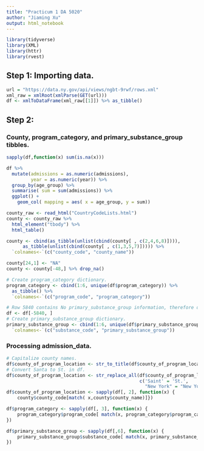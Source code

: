 ```yaml
---
title: "Practicum 1 DA 5020"
author: "Jiaming Xu"
output: html_notebook
---
```


```r
library(tidyverse)
library(XML)
library(httr)
library(rvest)
```
## Step 1: Importing data.

```r
url = "https://data.ny.gov/api/views/ngbt-9rwf/rows.xml"
xml_raw = xmlRoot(xmlParse(GET(url)))
df <- xmlToDataFrame(xml_raw[[1]]) %>% as_tibble()
```

## Step 2: 

### County, program_category, and primary_substance_group tibbles.

```r
sapply(df,function(x) sum(is.na(x)))

df %>% 
  mutate(admissions = as.numeric(admissions),
         year = as.numeric(year)) %>% 
  group_by(age_group) %>% 
  summarise( sum = sum(admissions)) %>% 
  ggplot() +
    geom_col( mapping = aes( x = age_group, y = sum))

county_raw <- read_html("CountryCodeLists.html")
county <- county_raw %>% 
  html_element("tbody") %>% 
  html_table()

county <- cbind(as_tibble(unlist(cbind(county[ , c(2,4,6,8)]))),
      as_tibble(unlist(cbind(county[ , c(1,3,5,7)])))) %>% 
  `colnames<-`(c("county_code", "county_name"))

county[24,1] <- "NA"
county <- county[-48,] %>% drop_na()

# Create program_category dictionary.
program_category <- cbind(1:6, unique(df$program_category)) %>%
  as_tibble() %>%
  `colnames<-`(c("program_code", "program_category"))

# Row 5840 contains No primary_substance_group information, therefore delete it.
df <- df[-5840, ]
# Create primary_substance_group dictionary.
primary_substance_group <- cbind(1:6, unique(df$primary_substance_group)) %>% as_tibble() %>% 
  `colnames<-`(c("substance_code", "primary_substance_group"))
```

### Processing admission_data.

```r
# Capitalize county names.
df$county_of_program_location <- str_to_title(df$county_of_program_location)
# Convert Santa to St. in df.
df$county_of_program_location <- str_replace_all(df$county_of_program_location,
                                                 c('Saint' = 'St.',
                                                   "New York" = "New York (City)"))
df$county_of_program_location <- sapply(df[, 2], function(x) {
    county$county_code[match( x,county$county_name)]})

df$program_category <- sapply(df[, 3], function(x) {
    program_category$program_code[ match(x, program_category$program_category)]
})

df$primary_substance_group <- sapply(df[,6], function(x) {
    primary_substance_group$substance_code[ match(x, primary_substance_group$primary_substance_group)]
})

```


